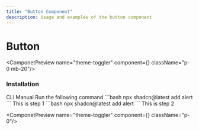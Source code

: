 ```yaml
---
title: "Button Component"
description: Usage and examples of the button component
---
```



# Button

<ComponetPreview name="theme-toggler" component={<ThemeToggler/>} className="p-0 mb-20"/>

### Installation

<Tabs defaultValue="cli">
<TabsList >
    <TabsTrigger value="cli">CLI</TabsTrigger>
    <TabsTrigger value="manual">Manual</TabsTrigger>
</TabsList>

<TabsContent value="cli">
<Steps>
<Step>
    Run the following command
</Step>
```bash
npx shadcn@latest add alert
```
</Steps>
    
</TabsContent>

<TabsContent value="manual">
<Steps>
<Step>
    This is step 1
</Step>
```bash
npx shadcn@latest add alert
```

<Step>
    This is step 2
</Step>

<ComponetPreview name="theme-toggler" component={<ThemeToggler/>} className="p-0"/>

</Steps>
</TabsContent>
</Tabs>

